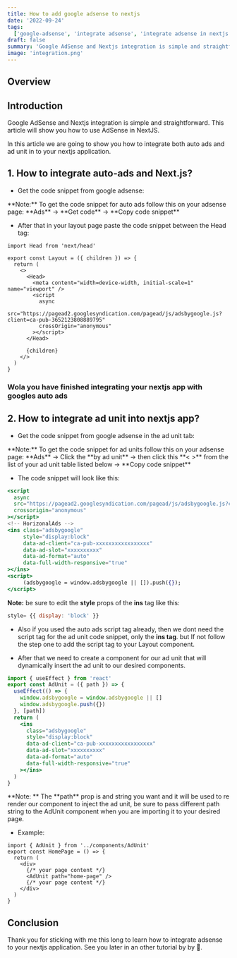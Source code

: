 ```yaml
---
title: How to add google adsense to nextjs
date: '2022-09-24'
tags:
  ['google-adsense', 'integrate adsense', 'integrate adsense in nextjs', 'add adsense in nextjs']
draft: false
summary: 'Google AdSense and Nextjs integration is simple and straightforward. This article will show you how to use AdSense in NextJS.'
image: 'integration.png'
---
```



<HeaderImage
  src="/static/images/integration.png"
  width="100%"
  height="100%"
  alt="integration illustration"
/>

## Overview

<TOCInline toc={props.toc} exclude="Overview" toHeading={2} />

## Introduction

Google AdSense and Nextjs integration is simple and straightforward. This article will show you how to use AdSense in NextJS.

In this article we are going to show you how to integrate both auto ads and ad unit in to your nextjs application.

## 1. How to integrate auto-ads and Next.js?

- Get the code snippet from google adsense:

<Note>
  **Note:** To get the code snippet for auto ads follow this on your adsense page: **Ads** -> **Get
  code** -> **Copy code snippet**
</Note>

- After that in your layout page paste the code snippet between the Head tag:

```tsx
import Head from 'next/head'

export const Layout = ({ children }) => {
  return (
    <>
      <Head>
        <meta content="width=device-width, initial-scale=1" name="viewport" />
        <script
          async
          src="https://pagead2.googlesyndication.com/pagead/js/adsbygoogle.js?client=ca-pub-3652123808889795"
          crossOrigin="anonymous"
        ></script>
      </Head>

      {children}
    </>
  )
}
```

### Wola you have finished integrating your nextjs app with googles auto ads

## 2. How to integrate ad unit into nextjs app?

- Get the code snippet from google adsense in the ad unit tab:

<Note>
  **Note:** To get the code snippet for ad units follow this on your adsense page: **Ads** ->
 Click the  **by ad unit** -> then click this **< >** from the list of your ad unit table listed below -> **Copy code snippet**
</Note>

- The code snippet will look like this:

```jsx
<script
  async
  src="https://pagead2.googlesyndication.com/pagead/js/adsbygoogle.js?client=ca-pub-xxxxxxxxxxxxxxxx"
  crossorigin="anonymous"
></script>
<!-- HorizonalAds -->
<ins class="adsbygoogle"
     style="display:block"
     data-ad-client="ca-pub-xxxxxxxxxxxxxxxxx"
     data-ad-slot="xxxxxxxxxx"
     data-ad-format="auto"
     data-full-width-responsive="true"
></ins>
<script>
     (adsbygoogle = window.adsbygoogle || []).push({});
</script>
```

<Note type="warning">

**Note:** be sure to edit the **style** props of the **ins** tag like this:

```js
style= {{ display: 'block' }}
```

- Also if you used the auto ads script tag already, then we dont need the script tag for the ad unit code snippet, only the **ins tag**. but If not follow the step one to add the script tag to your Layout component.

</Note>

<GoogleScript path="add-ad unit to next js" />

- After that we need to create a component for our ad unit that will dynamically insert the ad unit to our desired components.

```jsx
import { useEffect } from 'react'
export const AdUnit = ({ path }) => {
  useEffect(() => {
    window.adsbygoogle = window.adsbygoogle || []
    window.adsbygoogle.push({})
  }, [path])
  return (
    <ins
      class="adsbygoogle"
      style="display:block"
      data-ad-client="ca-pub-xxxxxxxxxxxxxxxxx"
      data-ad-slot="xxxxxxxxxx"
      data-ad-format="auto"
      data-full-width-responsive="true"
    ></ins>
  )
}
```

<Note>
  **Note: ** The **path** prop is and string you want and it will be used to re render our component
  to inject the ad unit, be sure to pass different path string to the AdUnit component when you are
  importing it to your desired page.
</Note>

- Example:

```tsx
import { AdUnit } from '../components/AdUnit'
export const HomePage = () => {
  return (
    <div>
      {/* your page content */}
      <AdUnit path="home-page" />
      {/* your page content */}
    </div>
  )
}
```

## Conclusion

Thank you for sticking with me this long to learn how to integrate adsense to your nextjs application. See you later in an other tutorial by by 🚀.

<GoogleScript path="add-ad unit to next js" />
